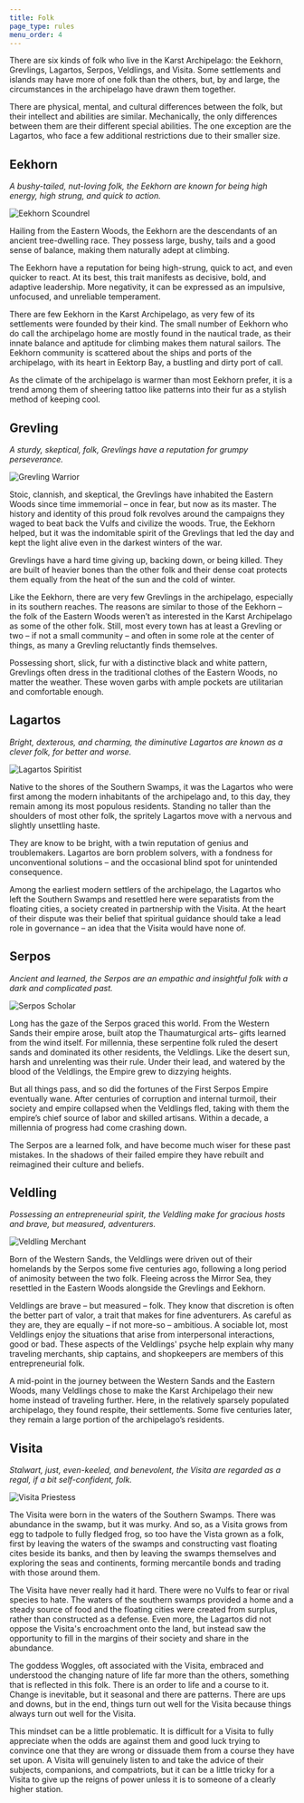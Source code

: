 ```yaml
---
title: Folk
page_type: rules
menu_order: 4
---
```


There are six kinds of folk who live in the Karst Archipelago: the Eekhorn, Grevlings, Lagartos, Serpos, Veldlings, and Visita. Some settlements and islands may have more of one folk than the others, but, by and large, the circumstances in the archipelago have drawn them together.

There are physical, mental, and cultural differences between the folk, but their intellect and abilities are similar. Mechanically, the only differences between them are their different special abilities. The one exception are the Lagartos, who face a few additional restrictions due to their smaller size.

## Eekhorn

_A bushy-tailed, nut-loving folk, the Eekhorn are known for being high energy, high strung, and quick to action._

![Eekhorn Scoundrel](../../images/eekhorn-scoundrel.png)

Hailing from the Eastern Woods, the Eekhorn are the descendants of an ancient tree-dwelling race. They possess large, bushy, tails and a good sense of balance, making them naturally adept at climbing.

The Eekhorn have a reputation for being high-strung, quick to act, and even quicker to react. At its best, this trait manifests as decisive, bold, and adaptive leadership. More negativity, it can be expressed as an impulsive, unfocused, and unreliable temperament.

There are few Eekhorn in the Karst Archipelago, as very few of its settlements were founded by their kind. The small number of Eekhorn who do call the archipelago home are mostly found in the nautical trade, as their innate balance and aptitude for climbing makes them natural sailors. The Eekhorn community is scattered about the ships and ports of the archipelago, with its heart in Eektorp Bay, a bustling and dirty port of call.

As the climate of the archipelago is warmer than most Eekhorn prefer, it is a trend among them of sheering tattoo like patterns into their fur as a stylish method of keeping cool.

## Grevling

_A sturdy, skeptical, folk, Grevlings have a reputation for grumpy perseverance._

![Grevling Warrior](../../images/grevling-warrior.png)

Stoic, clannish, and skeptical, the Grevlings have inhabited the Eastern Woods since time immemorial – once in fear, but now as its master. The history and identity of this proud folk revolves around the campaigns they waged to beat back the Vulfs and civilize the woods. True, the Eekhorn helped, but it was the indomitable spirit of the Grevlings that led the day and kept the light alive even in the darkest winters of the war.

Grevlings have a hard time giving up, backing down, or being killed. They are built of heavier bones than the other folk and their dense coat protects them equally from the heat of the sun and the cold of winter.

Like the Eekhorn, there are very few Grevlings in the archipelago, especially in its southern reaches. The reasons are similar to those of the Eekhorn – the folk of the Eastern Woods weren’t as interested in the Karst Archipelago as some of the other folk. Still, most every town has at least a Grevling or two – if not a small community – and often in some role at the center of things, as many a Grevling reluctantly finds themselves.

Possessing short, slick, fur with a distinctive black and white pattern, Grevlings often dress in the traditional clothes of the Eastern Woods, no matter the weather. These woven garbs with ample pockets are utilitarian and comfortable enough.

## Lagartos

_Bright, dexterous, and charming, the diminutive Lagartos are known as a clever folk, for better and worse._

![Lagartos Spiritist](../../images/lagartos-spiritist.png)

Native to the shores of the Southern Swamps, it was the Lagartos who were first among the modern inhabitants of the archipelago and, to this day, they remain among its most populous residents. Standing no taller than the shoulders of most other folk, the spritely Lagartos move with a nervous and slightly unsettling haste.

They are know to be bright, with a twin reputation of genius and troublemakers. Lagartos are born problem solvers, with a fondness for unconventional solutions – and the occasional blind spot for unintended consequence.

Among the earliest modern settlers of the archipelago, the Lagartos who left the Southern Swamps and resettled here were separatists from the floating cities, a society created in partnership with the Visita. At the heart of their dispute was their belief that spiritual guidance should take a lead role in governance – an idea that the Visita would have none of.

## Serpos

_Ancient and learned, the Serpos are an empathic and insightful folk with a dark and complicated past._

![Serpos Scholar](../../images/serpos-scholar.png)

Long has the gaze of the Serpos graced this world. From the Western Sands their empire arose, built atop the Thaumaturgical arts– gifts learned from the wind itself. For millennia, these serpentine folk ruled the desert sands and dominated its other residents, the Veldlings. Like the desert sun, harsh and unrelenting was their rule. Under their lead, and watered by the blood of the Veldlings, the Empire grew to dizzying heights.

But all things pass, and so did the fortunes of the First Serpos Empire eventually wane. After centuries of corruption and internal turmoil, their society and empire collapsed when the Veldlings fled, taking with them the empire’s chief source of labor and skilled artisans. Within a decade, a millennia of progress had come crashing down.

The Serpos are a learned folk, and have become much wiser for these past mistakes. In the shadows of their failed empire they have rebuilt and reimagined their culture and beliefs.

## Veldling

_Possessing an entrepreneurial spirit, the Veldling make for gracious hosts and brave, but measured, adventurers._

![Veldling Merchant](../../images/veldling-merchant.png)

Born of the Western Sands, the Veldlings were driven out of their homelands by the Serpos some five centuries ago, following a long period of animosity between the two folk. Fleeing across the Mirror Sea, they resettled in the Eastern Woods alongside the Grevlings and Eekhorn.

Veldlings are brave – but measured – folk. They know that discretion is often the better part of valor, a trait that makes for fine adventurers. As careful as they are, they are equally – if not more-so – ambitious. A sociable lot, most Veldlings enjoy the situations that arise from interpersonal interactions, good or bad. These aspects of the Veldlings' psyche help explain why many traveling merchants, ship captains, and shopkeepers are members of this entrepreneurial folk.

A mid-point in the journey between the Western Sands and the Eastern Woods, many Veldlings chose to make the Karst Archipelago their new home instead of traveling further. Here, in the relatively sparsely populated archipelago, they found respite, their settlements. Some five centuries later, they remain a large portion of the archipelago’s residents.

## Visita

_Stalwart, just, even-keeled, and benevolent, the Visita are regarded as a regal, if a bit self-confident, folk._

![Visita Priestess](../../images/visita-priestess.png)

The Visita were born in the waters of the Southern Swamps. There was abundance in the swamp, but it was murky. And so, as a Visita grows from egg to tadpole to fully fledged frog, so too have the Vista grown as a folk, first by leaving the waters of the swamps and constructing vast floating cites beside its banks, and then by leaving the swamps themselves and exploring the seas and continents, forming mercantile bonds and trading with those around them.

The Visita have never really had it hard. There were no Vulfs to fear or rival species to hate. The waters of the southern swamps provided a home and a steady source of food and the floating cities were created from surplus, rather than constructed as a defense. Even more, the Lagartos did not oppose the Visita's encroachment onto the land, but instead saw the opportunity to fill in the margins of their society and share in the abundance.

The goddess Woggles, oft associated with the Visita, embraced and understood the changing nature of life far more than the others, something that is reflected in this folk. There is an order to life and a course to it. Change is inevitable, but it seasonal and there are patterns. There are ups and downs, but in the end, things turn out well for the Visita because things always turn out well for the Visita.

This mindset can be a little problematic. It is difficult for a Visita to fully appreciate when the odds are against them and good luck trying to convince one that they are wrong or dissuade them from a course they have set upon. A Visita will genuinely listen to and take the advice of their subjects, companions, and compatriots, but it can be a little tricky for a Visita to give up the reigns of power unless it is to someone of a clearly higher station.
